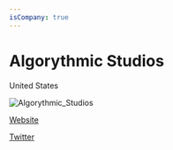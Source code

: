 ```yaml
---
isCompany: true
---
```


# Algorythmic Studios

<Location>

United States

</Location>

![Algorythmic_Studios](./images/Algorythmic_Studios_v1.com/14d5032fa862fc1aaee9a2cf0660795b?AccessKeyId=4A512CB7C1C723FECA90&disposition=0&alloworigin=1)

<Website>

[Website](http://www.algorythmicstudios.com)

[Twitter](https://twitter.com/AlgorythmicSG)

</Website>

